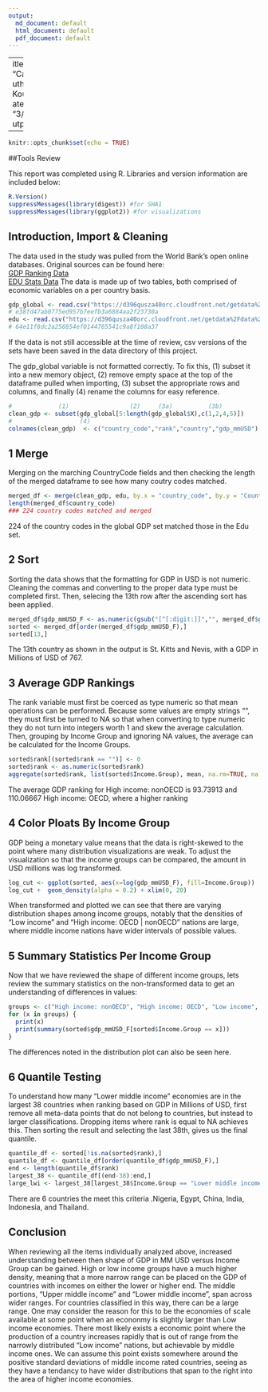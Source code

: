 ```yaml
---
output:
  md_document: default
  html_document: default
  pdf_document: default
---
```

 ---
title: "Case_Study"
author: "Peter Kouvaris"
date: "3/22/2017"
output:
  
---

```r
knitr::opts_chunk$set(echo = TRUE)
```

##Tools Review

This report was completed using R. Libraries and version information are included below:
```r
R.Version()
suppressMessages(library(digest)) #for SHA1 
suppressMessages(library(ggplot2)) #for visualizations
```

## Introduction, Import & Cleaning

The data used in the study was pulled from the World Bank's open online databases. Original sources can be found here:  
          [GDP Ranking Data](http://data.worldbank.org/data-catalog/GDP-ranking-table)  
          [EDU Stats Data](http://data.worldbank.org/data-catalog/ed-stats) 
The data is made up of two tables, both comprised of economic variables on a per country basis. 

```r
gdp_global <- read.csv("https://d396qusza40orc.cloudfront.net/getdata%2Fdata%2FGDP.csv")
# e38fd47ab0775ed957b7eefb3a6884aa2f23730a
edu <- read.csv("https://d396qusza40orc.cloudfront.net/getdata%2Fdata%2FEDSTATS_Country.csv")
# 64e11f8dc2a256854ef0144765541c9a8f108a37
```

If the data is not still accessible at the time of review, csv versions of the sets have been saved in the data directory of this project.

The gdp_global variable is not formatted correctly. To fix this, (1) subset it into a new memory object, (2) remove empty space at the top of the dataframe pulled when importing, (3) subset the appropriate rows and columns, and finally (4) rename the columns for easy reference.

```r
#             (1)                 (2)     (3a)          (3b)
clean_gdp <- subset(gdp_global[5:length(gdp_global$X),c(1,2,4,5)])
#                   (4)
colnames(clean_gdp)  <- c("country_code","rank","country","gdp_mmUSD")
```

## 1 Merge

Merging on the marching CountryCode fields and then checking the length of the merged dataframe to see how many coutry codes matched.
```r
merged_df <- merge(clean_gdp, edu, by.x = "country_code", by.y = "CountryCode")
length(merged_df$country_code)
### 224 country codes matched and merged
```

224 of the country codes in the global GDP set matched those in the Edu set. 

## 2 Sort

Sorting the data shows that the formatting for GDP in USD is not numeric. Cleaning the commas and converting to the proper data type must be completed first. Then, selecing the 13th row after the ascending sort has been applied.

```r
merged_df$gdp_mmUSD_F <- as.numeric(gsub("[^[:digit:]]","", merged_df$gdp_mmUSD))
sorted <- merged_df[order(merged_df$gdp_mmUSD_F),]
sorted[13,]
```

The 13th country as shown in the output is St. Kitts and Nevis, with a GDP in Millions of USD of 767.

## 3 Average GDP Rankings

The rank variable must first be coerced as type numeric so that mean operations can be performed. Because some values are empty strings "", they must first be turned to NA so that when converting to type numeric they do not turn into integers worth 1 and skew the average calculation. Then, grouping by Income Group and ignoring NA values, the average can be calculated for the Income Groups. 

```r
sorted$rank[(sorted$rank == "")] <- 0
sorted$rank <- as.numeric(sorted$rank)
aggregate(sorted$rank, list(sorted$Income.Group), mean, na.rm=TRUE, na.action=NULL)
```

The average GDP ranking for High income: nonOECD is 93.73913 and 110.06667 High income: OECD, where a higher ranking 

## 4 Color Ploats By Income Group

GDP being a monetary value means that the data is right-skewed to the point where many distribution visualizations are weak. To adjust the visualization so that the income groups can be compared, the amount in USD millions was log transformed.

```r
log_cut <- ggplot(sorted, aes(x=log(gdp_mmUSD_F), fill=Income.Group))
log_cut +  geom_density(alpha = 0.2) + xlim(0, 20)
```

When transformed and plotted we can see that there are varying distribution shapes among income groups, notably that the densities of "Low income" and "High income: OECD | nonOECD" nations are large, where middle income nations have wider intervals of possible values.

## 5 Summary Statistics Per Income Group

Now that we have reviewed the shape of different income groups, lets review the summary statistics on the non-transformed data to get an understanding of differences in values:

```r
groups <- c("High income: nonOECD", "High income: OECD", "Low income", "Lower middle income", "Upper middle income")
for (x in groups) {
  print(x)
  print(summary(sorted$gdp_mmUSD_F[sorted$Income.Group == x]))
}
```

The differences noted in the distribution plot can also be seen here.

## 6 Quantile Testing

To understand how many "Lower middle income" economies are in the largest 38 countries when ranking based on GDP in Millions of USD, first remove all meta-data points that do not belong to countries, but instead to larger classifications. Dropping items where rank is equal to NA achieves this. Then sorting the result and selecting the last 38th, gives us the final quantile. 

```r
quantile_df <- sorted[!is.na(sorted$rank),]
quantile_df <- quantile_df[order(quantile_df$gdp_mmUSD_F),]
end <- length(quantile_df$rank)
largest_38 <- quantile_df[(end-38):end,]
large_lwi <- largest_38[largest_38$Income.Group == "Lower middle income", ]
```

There are 6 countries the meet this criteria .Nigeria, Egypt, China, India, Indonesia, and Thailand. 

## Conclusion

When reviewing all the items individually analyzed above, increased understanding between then shape of GDP in MM USD versus Income Group can be gained. High or low income groups have a much higher density, meaning that a more narrow range can be placed on the GDP of countries with incomes on either the lower or higher end. The middle portions, "Upper middle income" and "Lower middle income", span across wider ranges. For countries classified in this way, there can be a large range. One may consider the reason for this to be the economies of scale available at some point when an econonmy is slightly larger than Low income economies. There most likely exists a economic point where the production of a country increases rapidly that is out of range from the narrowly distributed "Low income" nations, but achievable by middle income ones. We can assume this point exists somewhere around the positive standard deviations of middle income rated countries, seeing as they have a tendancy to have wider distributions that span to the right into the area of higher income economies.
